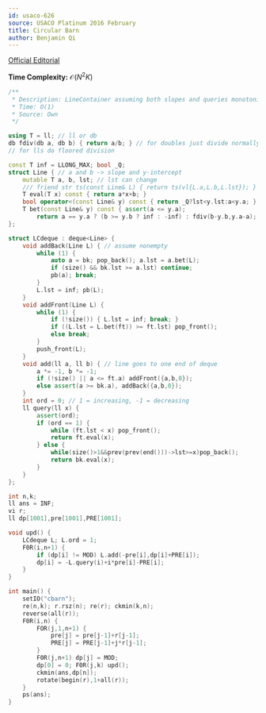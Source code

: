 ```yaml
---
id: usaco-626
source: USACO Platinum 2016 February
title: Circular Barn
author: Benjamin Qi
---
```


[Official Editorial](http://www.usaco.org/index.php?page=viewproblem2&cpid=626)

**Time Complexity:** $\mathcal{O}(N^2K)$

```cpp
/**
 * Description: LineContainer assuming both slopes and queries monotonic.
 * Time: O(1)
 * Source: Own
 */

using T = ll; // ll or db
db fdiv(db a, db b) { return a/b; } // for doubles just divide normally
// for lls do floored division

const T inf = LLONG_MAX; bool _Q;
struct Line { // a and b -> slope and y-intercept 
	mutable T a, b, lst; // lst can change
	/// friend str ts(const Line& L) { return ts(vl{L.a,L.b,L.lst}); }
	T eval(T x) const { return a*x+b; }
	bool operator<(const Line& y) const { return _Q?lst<y.lst:a<y.a; }
	T bet(const Line& y) const { assert(a <= y.a);
		return a == y.a ? (b >= y.b ? inf : -inf) : fdiv(b-y.b,y.a-a); }
};

struct LCdeque : deque<Line> { 
	void addBack(Line L) { // assume nonempty
		while (1) {
			auto a = bk; pop_back(); a.lst = a.bet(L);
			if (size() && bk.lst >= a.lst) continue;
			pb(a); break;
		}
		L.lst = inf; pb(L);
	}
	void addFront(Line L) {
		while (1) {
			if (!size()) { L.lst = inf; break; }
			if ((L.lst = L.bet(ft)) >= ft.lst) pop_front();
			else break;
		}
		push_front(L);
	}
	void add(ll a, ll b) { // line goes to one end of deque
		a *= -1, b *= -1;
		if (!size() || a <= ft.a) addFront({a,b,0});
		else assert(a >= bk.a), addBack({a,b,0});
	}
	int ord = 0; // 1 = increasing, -1 = decreasing
	ll query(ll x) { 
		assert(ord);
		if (ord == 1) { 
			while (ft.lst < x) pop_front();
			return ft.eval(x);
		} else {
			while(size()>1&&prev(prev(end()))->lst>=x)pop_back();
			return bk.eval(x);
		}
	}	
};

int n,k;
ll ans = INF;
vi r;
ll dp[1001],pre[1001],PRE[1001];

void upd() {
	LCdeque L; L.ord = 1;
	F0R(i,n+1) {
		if (dp[i] != MOD) L.add(-pre[i],dp[i]+PRE[i]);
		dp[i] = -L.query(i)+i*pre[i]-PRE[i];
	}
}

int main() {
	setIO("cbarn");
	re(n,k); r.rsz(n); re(r); ckmin(k,n);
	reverse(all(r));
	F0R(i,n) {
		FOR(j,1,n+1) {
			pre[j] = pre[j-1]+r[j-1];
			PRE[j] = PRE[j-1]+j*r[j-1];
		}
		F0R(j,n+1) dp[j] = MOD;
		dp[0] = 0; F0R(j,k) upd();
		ckmin(ans,dp[n]);
		rotate(begin(r),1+all(r));
	}
	ps(ans);
}
```